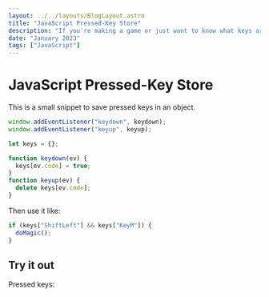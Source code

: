 ```yaml
---
layout: ../../layouts/BlogLayout.astro
title: "JavaScript Pressed-Key Store"
description: "If you're making a game or just want to know what keys are pressed, this is a useful way to do it in JavaScript."
date: "January 2023"
tags: ["JavaScript"]
---
```



# JavaScript Pressed-Key Store

This is a small snippet to save pressed keys in an object.

```js
window.addEventListener("keydown", keydown);
window.addEventListener("keyup", keyup);

let keys = {};

function keydown(ev) {
  keys[ev.code] = true;
}
function keyup(ev) {
  delete keys[ev.code];
}
```

Then use it like:

```js
if (keys["ShiftLeft"] && keys["KeyM"]) {
  doMagic();
}
```

## Try it out

Pressed keys:

<Keymap1 />
